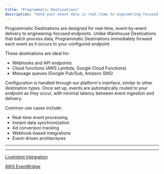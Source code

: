 ```yaml
---
title: "Programmatic Destinations"
description: "Send your event data in real-time to engineering-focused destinations"
---
```


Programmatic Destinations are designed for real-time, event-by-event delivery to engineering-focused endpoints. Unlike Warehouse Destinations that batch process data, Programmatic Destinations immediately forward each event as it occurs to your configured endpoint.

These destinations are ideal for:

* Webhooks and API endpoints
* Cloud functions (AWS Lambda, Google Cloud Functions)
* Message queues (Google Pub/Sub, Amazon SNS)

Configuration is handled through our platform's interface, similar to other destination types. Once set up, events are automatically routed to your endpoint as they occur, with minimal latency between event ingestion and delivery.

Common use cases include:

* Real-time event processing
* Instant data synchronization
* Ad conversion tracking
* Webhook-based integrations
* Event-driven architectures

***

***

[LiveIntent Integration](/docs/liveintent)

[AWS EventBridge](/docs/aws-eventbridge)
